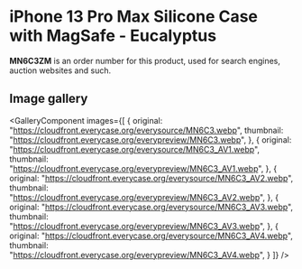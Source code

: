 
# iPhone 13 Pro Max Silicone Case with MagSafe - Eucalyptus

<Callout type='info' emoji='👉🏻'>**MN6C3ZM** is an order number for this product, used for search engines, auction websites and such.</Callout>

## Image gallery

<GalleryComponent
    images={[
      {
        original: "https://cloudfront.everycase.org/everysource/MN6C3.webp",
        thumbnail: "https://cloudfront.everycase.org/everypreview/MN6C3.webp",
      },
      {
        original: "https://cloudfront.everycase.org/everysource/MN6C3_AV1.webp",
        thumbnail: "https://cloudfront.everycase.org/everypreview/MN6C3_AV1.webp",
      },
      {
        original: "https://cloudfront.everycase.org/everysource/MN6C3_AV2.webp",
        thumbnail: "https://cloudfront.everycase.org/everypreview/MN6C3_AV2.webp",
      },
      {
        original: "https://cloudfront.everycase.org/everysource/MN6C3_AV3.webp",
        thumbnail: "https://cloudfront.everycase.org/everypreview/MN6C3_AV3.webp",
      },
      {
        original: "https://cloudfront.everycase.org/everysource/MN6C3_AV4.webp",
        thumbnail: "https://cloudfront.everycase.org/everypreview/MN6C3_AV4.webp",
      }
    ]}
  />

